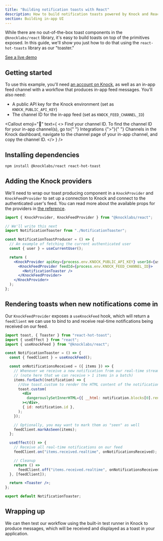 ```yaml
---
title: "Building notification toasts with React"
description: How to build notification toasts powered by Knock and React.
section: Building in-app UI
---
```


While there are no out-of-the-box toast components in the `@knocklabs/react` library, it's easy to build toasts on top of the primitives exposed. In this guide, we'll show you just how to do that using the `react-hot-toasts` library as our "toaster."

[See a live demo](https://in-app-demo.knock.app/)

## Getting started

To use this example, you'll need [an account on Knock](https://dashboard.knock.app), as well as an in-app feed channel with a workflow that produces in-app feed messages. You'll also need:

- A public API key for the Knock environment (set as `KNOCK_PUBLIC_API_KEY`)
- The channel ID for the in-app feed (set as `KNOCK_FEED_CHANNEL_ID`)

<Callout
  emoji="🌠"
  text={
    <>
      <span className="font-bold">Find your channel ID.</span> To find the
      channel ID for your in-app channel(s), go to{" "}
      <span className="font-bold">Integrations</span> {">"}{" "}
      <span className="font-bold">Channels</span> in the Knock dashboard,
      navigate to the channel page of your in-app channel, and copy the channel
      ID.
    </>
  }
/>

## Installing dependencies

```bash title="Installing dependencies"
npm install @knocklabs/react react-hot-toast
```

## Adding the Knock providers

We'll need to wrap our toast producing component in a `KnockProvider` and `KnockFeedProvider` to set up a connection to Knock and connect to the authenticated user's feed. You can read more about the available props for the providers in [the reference](/in-app-ui/react/reference#knockprovider).

```jsx
import { KnockProvider, KnockFeedProvider } from "@knocklabs/react";

// We'll write this next
import NotificationToaster from "./NotificationToaster";

const NotificationToastProducer = () => {
  // An example of fetching the current authenticated user
  const { user } = useCurrentUser();

  return (
    <KnockProvider apiKey={process.env.KNOCK_PUBLIC_API_KEY} userId={user.id}>
      <KnockFeedProvider feedId={process.env.KNOCK_FEED_CHANNEL_ID}>
        <NotificationToaster />
      </KnockFeedProvider>
    </KnockProvider>
  );
};
```

## Rendering toasts when new notifications come in

Our `KnockFeedProvider` exposes a `useKnockFeed` hook, which will return a `feedClient` we can use to bind to and receive real-time notifications being received on our feed.

```jsx
import toast, { Toaster } from "react-hot-toast";
import { useEffect } from "react";
import { useKnockFeed } from "@knocklabs/react";

const NotificationToaster = () => {
  const { feedClient } = useKnockFeed();

  const onNotificationsReceived = ({ items }) => {
    // Whenever we receive a new notification from our real-time stream, show a toast
    // (note here that we can receive > 1 items in a batch)
    items.forEach((notification) => {
      //Use toast.custom to render the HTML content of the notification
      toast.custom(
        <div
          dangerouslySetInnerHTML={{ __html: notification.blocks[0].rendered }}
        ></div>,
        { id: notification.id },
      );
    });

    // Optionally, you may want to mark them as "seen" as well
    feedClient.markAsSeen(items);
  };

  useEffect(() => {
    // Receive all real-time notifications on our feed
    feedClient.on("items.received.realtime", onNotificationsReceived);

    // Cleanup
    return () =>
      feedClient.off("items.received.realtime", onNotificationsReceived);
  }, [feedClient]);

  return <Toaster />;
};

export default NotificationToaster;
```

## Wrapping up

We can then test our workflow using the built-in test runner in Knock to produce messages, which will be received and displayed as a toast in your application.
